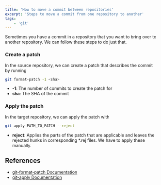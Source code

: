 ```yaml
---
title: 'How to move a commit between repositories'
excerpt: 'Steps to move a commit from one repository to another'
tags:
    - 'git'
---
```


Sometimes you have a commit in a repository that you want to bring over to another repository. We can follow these steps to do just that.

### Create a patch

In the source repository, we can create a patch that describes the commit by running

```bash
git format-patch -1 <sha>
```

-   **-1**: The number of commits to create the patch for
-   **sha**: The SHA of the commit

### Apply the patch

In the target repository, we can apply the patch with

```bash
git apply PATH_TO_PATCH --reject
```

-   **reject**: Applies the parts of the patch that are applicable and leaves the rejected hunks in corresponding \*.rej files. We have to apply these manually.

## References

-   [git-format-patch Documentation](https://git-scm.com/docs/git-format-patch)
-   [git-apply Documentation](https://git-scm.com/docs/git-apply)
